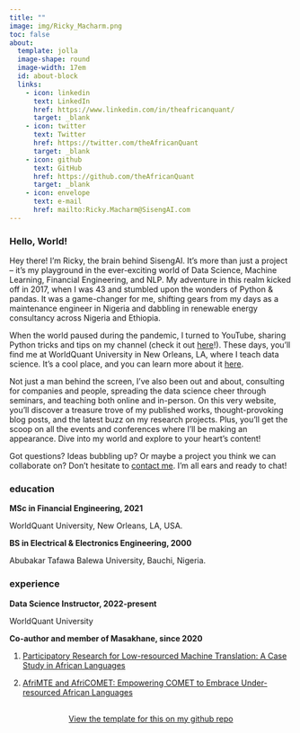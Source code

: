 ```yaml
---
title: ""
image: img/Ricky_Macharm.png
toc: false
about: 
  template: jolla
  image-shape: round
  image-width: 17em
  id: about-block
  links:
    - icon: linkedin
      text: LinkedIn
      href: https://www.linkedin.com/in/theafricanquant/
      target: _blank
    - icon: twitter
      text: Twitter
      href: https://twitter.com/theAfricanQuant
      target: _blank
    - icon: github
      text: GitHub
      href: https://github.com/theAfricanQuant
      target: _blank
    - icon: envelope
      text: e-mail
      href: mailto:Ricky.Macharm@SisengAI.com
---
```




::: {#about-block}
:::

### Hello, World!  


<p class="topbr">
    Hey there! I'm Ricky, the brain behind SisengAI. It's more than just a project – it's my playground in the ever-exciting world of Data Science, Machine Learning, Financial Engineering, and NLP. My adventure in this realm kicked off in 2017, when I was 43 and stumbled upon the wonders of Python & pandas. It was a game-changer for me, shifting gears from my days as a maintenance engineer in Nigeria and dabbling in renewable energy consultancy across Nigeria and Ethiopia. 

    When the world paused during the pandemic, I turned to YouTube, sharing Python tricks and tips on my channel (check it out <a href="https://www.youtube.com/@theafricanquant501/featured" target="_blank">here</a>!). These days, you'll find me at WorldQuant University in New Orleans, LA, where I teach data science. It's a cool place, and you can learn more about it <a href="https://www.wqu.edu/programs/applied-ds-lab/" target="_blank">here</a>.

    Not just a man behind the screen, I've also been out and about, consulting for companies and people, spreading the data science cheer through seminars, and teaching both online and in-person. On this very website, you'll discover a treasure trove of my published works, thought-provoking blog posts, and the latest buzz on my research projects. Plus, you'll get the scoop on all the events and conferences where I'll be making an appearance. Dive into my world and explore to your heart's content!

    Got questions? Ideas bubbling up? Or maybe a project you think we can collaborate on? Don't hesitate to <a href="mailto:Ricky.Macharm@SisengAI.com">contact me</a>. I'm all ears and ready to chat!
</p>


### education

<div class="topbr">
<p class="custom-subtitle"> **MSc in Financial Engineering, 2021**</p>  
<p class="custom-subtitle2">WorldQuant University, New Orleans, LA, USA.</p>

<p class="custom-subtitle"> **BS in Electrical & Electronics Engineering, 2000**</p>  
<p class="custom-subtitle2">Abubakar Tafawa Balewa University, Bauchi, Nigeria.</p>
</div>



### experience

<div class="topbr">
<p class="custom-subtitle"> **Data Science Instructor, 2022-present**</p>   
<p class="custom-subtitle2">WorldQuant University</p>  

<p class="custom-subtitle"> **Co-author and member of Masakhane, since 2020**</p>    
<p class="custom-subtitle2">1. [Participatory Research for Low-resourced Machine Translation: A Case Study in African Languages](https://www.researchgate.net/publication/344505986_Participatory_Research_for_Low-resourced_Machine_Translation_A_Case_Study_in_African_Languages){target="_blank"}</p>

<p class="custom-subtitle2">2. [AfriMTE and AfriCOMET: Empowering COMET to Embrace Under-resourced African Languages](https://arxiv.org/abs/2311.09828){target="_blank"}</p>
</div>



```{=html}
<div  style="margin: 30px; text-align: center;">
<a class="btn btn-primary" href="https://github.com/theAfricanQuant/theAfricanQuant.github.io" role="button" target="_blank" style="padding: 15px 30px;">View the template for this on my github repo</a>
</div>
```

